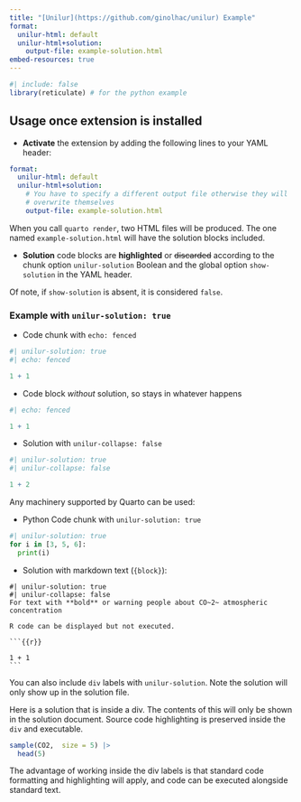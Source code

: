 ```yaml
---
title: "[Unilur](https://github.com/ginolhac/unilur) Example"
format: 
  unilur-html: default
  unilur-html+solution:
    output-file: example-solution.html
embed-resources: true
---
```


```r
#| include: false
library(reticulate) # for the python example
```


## Usage once extension is installed

- **Activate** the extension by adding the following lines to your YAML header:

``` yaml
format:
  unilur-html: default
  unilur-html+solution:
    # You have to specify a different output file otherwise they will 
    # overwrite themselves
    output-file: example-solution.html 
```

When you call `quarto render`, two HTML files will be produced. The one named
`example-solution.html` will have the solution blocks included.

- **Solution** code blocks are **highlighted** or ~~discarded~~ according to the chunk option `unilur-solution` Boolean and the global option `show-solution` in the YAML header.

Of note, if `show-solution` is absent, it is considered `false`.


### Example with `unilur-solution: true`

- Code chunk with `echo: fenced`

```r
#| unilur-solution: true
#| echo: fenced

1 + 1
```

- Code block _without_ solution, so stays in whatever happens

```r
#| echo: fenced

1 + 1
```

- Solution with `unilur-collapse: false` 

```r
#| unilur-solution: true
#| unilur-collapse: false

1 + 2
```


Any machinery supported by Quarto can be used:

- Python Code chunk with `unilur-solution: true`

```python
#| unilur-solution: true
for i in [3, 5, 6]:
  print(i)
```


- Solution with markdown text (`{block}`):

````block
#| unilur-solution: true
#| unilur-collapse: false
For text with **bold** or warning people about CO~2~ atmospheric concentration

R code can be displayed but not executed.

```{{r}}

1 + 1
```

````

You can also include `div` labels with `unilur-solution`. 
Note the solution will only show up in the solution file.

::: unilur-solution

Here is a solution that is inside a div. The contents of this will only be shown
in the solution document. Source code highlighting is preserved inside the `div` and executable.

```r

sample(CO2,  size = 5) |> 
  head(5)

```

:::

The advantage of working inside the div labels is that standard code formatting and
highlighting will apply, and code can be executed alongside standard text.